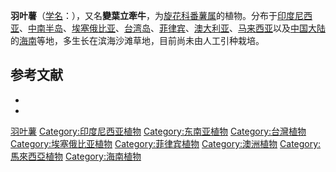 {{Speciesbox
| name = 羽叶薯
| status = 
| status_system = 
| image = Ipomoea polymorpha.jpg
| genus = Ipomoea
| species = polymorpha
| authority = Roem. et Schult.
}}

'''羽叶薯'''（[[学名|学名]]：{{lang|la|''Ipomoea polymorpha''}}），又名'''變葉立牽牛'''，为[[旋花科|旋花科]][[番薯属|番薯属]]的植物。分布于[[印度尼西亚|印度尼西亚]]、[[中南半岛|中南半岛]]、[[埃塞俄比亚|埃塞俄比亚]]、[[台湾岛|台湾岛]]、[[菲律宾|菲律宾]]、[[澳大利亚|澳大利亚]]、[[马来西亚|马来西亚]]以及[[中国大陆|中国大陆]]的[[海南|海南]]等地，多生长在滨海沙滩草地，目前尚未由人工引种栽培。

== 参考文献 ==

* {{cite web| url =http://www.bioinfo.cn/db05/KmzwSpecies.php?action=view&id=5631| title =羽叶薯| work =《中国高等植物数据库全库》| publisher =中国科学院微生物研究所| author =昆明植物研究所| accessdate =2009-02-24| deadurl =yes| archiveurl =https://web.archive.org/web/20160305034651/http://www.bioinfo.cn/db05/KmzwSpecies.php?action=view&id=5631| archivedate =2016-03-05}}
* {{TaiBNET| zh=變葉立牽牛 | id=204687 | binomial=Ipomoea polymorpha | authority=Roem. & Schult., 1819 | var= | accessdate=2013-01-24}}
{{Taxonbar|from=Q15227050}}

[[Category:番薯属|羽叶薯]]
[[Category:印度尼西亚植物|Category:印度尼西亚植物]]
[[Category:东南亚植物|Category:东南亚植物]]
[[Category:台灣植物|Category:台灣植物]]
[[Category:埃塞俄比亚植物|Category:埃塞俄比亚植物]]
[[Category:菲律宾植物|Category:菲律宾植物]]
[[Category:澳洲植物|Category:澳洲植物]]
[[Category:馬來西亞植物|Category:馬來西亞植物]]
[[Category:海南植物|Category:海南植物]]

{{Asterid-stub}}